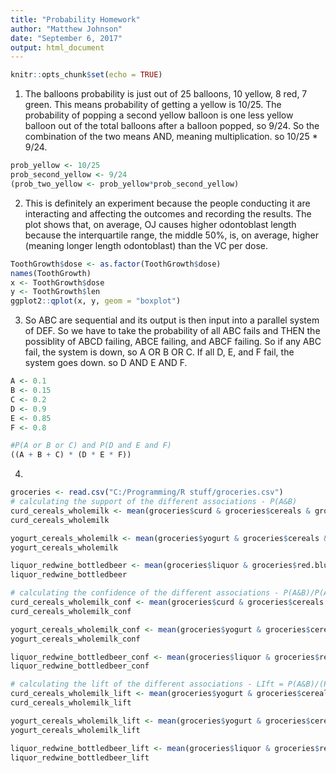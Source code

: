 ---
title: "Probability Homework"
author: "Matthew Johnson"
date: "September 6, 2017"
output: html_document
---

```{r setup, include=FALSE}
knitr::opts_chunk$set(echo = TRUE)
```

1. The balloons probability is just out of 25 balloons, 10 yellow, 8 red, 7 green. This means probability of getting a yellow is 10/25. The probability of popping a second yellow balloon is one less yellow balloon out of the total balloons after a balloon popped, so 9/24. So the combination of the two means AND, meaning multiplication. so 10/25 * 9/24.
```{r}
prob_yellow <- 10/25
prob_second_yellow <- 9/24
(prob_two_yellow <- prob_yellow*prob_second_yellow)
```

2. This is definitely an experiment because the people conducting it are interacting and affecting the outcomes and recording the results. The plot shows that, on average, OJ causes higher odontoblast length because the interquartile range, the middle 50%, is, on average, higher (meaning longer length odontoblast) than the VC per dose.
```{r}
ToothGrowth$dose <- as.factor(ToothGrowth$dose)
names(ToothGrowth)
x <- ToothGrowth$dose
y <- ToothGrowth$len
ggplot2::qplot(x, y, geom = "boxplot")
```

3. So ABC are sequential and its output is then input into a parallel system of DEF. So we have to take the probability of all ABC fails and THEN the possiblity of ABCD failing, ABCE failing, and ABCF failing. So if any ABC fail, the system is down, so A OR B OR C. If all D, E, and F fail, the system goes down. so D AND E AND F.
```{r}
A <- 0.1
B <- 0.15
C <- 0.2
D <- 0.9
E <- 0.85
F <- 0.8

#P(A or B or C) and P(D and E and F)
((A + B + C) * (D * E * F))
```

4.
```{r}
groceries <- read.csv("C:/Programming/R stuff/groceries.csv")
# calculating the support of the different associations - P(A&B)
curd_cereals_wholemilk <- mean(groceries$curd & groceries$cereals & groceries$whole.milk)
curd_cereals_wholemilk

yogurt_cereals_wholemilk <- mean(groceries$yogurt & groceries$cereals & groceries$whole.milk)
yogurt_cereals_wholemilk

liquor_redwine_bottledbeer <- mean(groceries$liquor & groceries$red.blush.wine & groceries$bottled.beer)
liquor_redwine_bottledbeer

# calculating the confidence of the different associations - P(A&B)/P(A)
curd_cereals_wholemilk_conf <- mean(groceries$curd & groceries$cereals & groceries$whole.milk)/groceries$whole.milk
curd_cereals_wholemilk_conf

yogurt_cereals_wholemilk_conf <- mean(groceries$yogurt & groceries$cereals &groceries$whole.milk)/groceries$whole.milk
yogurt_cereals_wholemilk_conf

liquor_redwine_bottledbeer_conf <- mean(groceries$liquor & groceries$red.blush.wine & groceries$bottled.beer)/groceries$bottled.beer
liquor_redwine_bottledbeer_conf

# calculating the lift of the different associations - LIft = P(A&B)/(P(A)*P(B))
curd_cereals_wholemilk_lift <- mean(groceries$yogurt & groceries$cereals &groceries$whole.milk)/(curd_cereals_wholemilk*groceries$whole.milk)
curd_cereals_wholemilk_lift

yogurt_cereals_wholemilk_lift <- mean(groceries$yogurt & groceries$cereals &groceries$whole.milk)/(yogurt_cereals_wholemilk*groceries$whole.milk)
yogurt_cereals_wholemilk_lift

liquor_redwine_bottledbeer_lift <- mean(groceries$liquor & groceries$red.blush.wine & groceries$bottled.beer)/(liquor_redwine_bottledbeer*groceries$bottled.beer)
liquor_redwine_bottledbeer_lift

```


